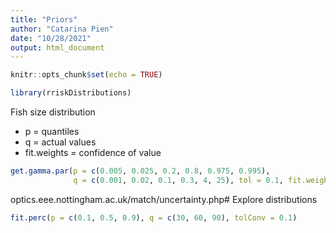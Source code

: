 ```yaml
---
title: "Priors"
author: "Catarina Pien"
date: "10/28/2021"
output: html_document
---
```


```r
knitr::opts_chunk$set(echo = TRUE)
```

```r
library(rriskDistributions)
```

Fish size distribution

* p = quantiles
* q = actual values
* fit.weights = confidence of value
```r
get.gamma.par(p = c(0.005, 0.025, 0.2, 0.8, 0.975, 0.995), 
              q = c(0.001, 0.02, 0.1, 0.3, 4, 25), tol = 0.1, fit.weights = c(1/2, 1/2, 1, 1, 1/2, 1/2))
```

optics.eee.nottingham.ac.uk/match/uncertainty.php#
Explore distributions

```r
fit.perc(p = c(0.1, 0.5, 0.9), q = c(30, 60, 90), tolConv = 0.1)
```

